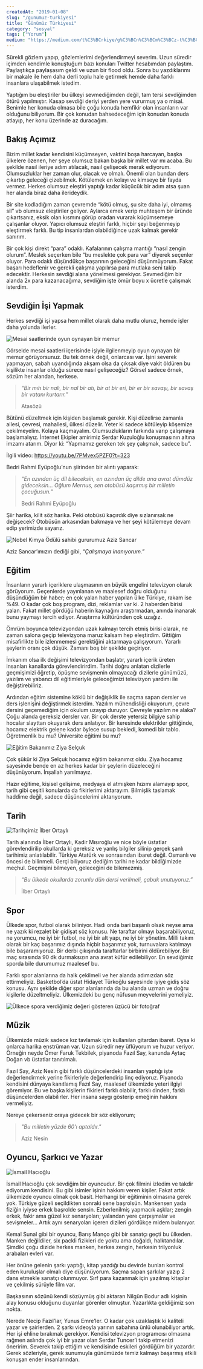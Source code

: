 ```yaml
---
createdAt: "2019-01-08"
slug: "/gunumuz-turkiyesi"
title: "Günümüz Türkiyesi"
category: "sosyal"
tags: ["Yorum"]
medium: "https://medium.com/t%C3%BCrkiye/g%C3%BCn%C3%BCm%C3%BCz-t%C3%BCrkiyesi-46bd7a8c69f6"
---
```


Sürekli gözlem yapıp, gözlemlerimi değerlendirmeyi severim. Uzun süredir içimden kendimle konuştuğum bazı konuları Twitter hesabımdan paylaştım. Paylaştıkça paylaşasım geldi ve uzun bir flood oldu. Sonra bu yazdıklarımı bir makale ile hem daha derli toplu hale getirmek hemde daha farklı insanlara ulaşabilmek istedim.

Yaptığım bu eleştiriler bu ülkeyi sevmediğimden değil, tam tersi sevdiğimden ötürü yapılmıştır. Kasap sevdiği deriyi yerden yere vururmuş ya o misal. Benimle her konuda olmasa bile çoğu konuda hemfikir olan insanların var olduğunu biliyorum. Bir çok konudan bahsedeceğim için konudan konuda atlayıp, her konu üzerinde az duracağım.

## Bakış Açımız

Bizim millet kadar kendisini küçümseyen, vaktini boşa harcayan, başka ülkelere özenen, her şeye olumsuz bakan başka bir millet var mı acaba. Bu şekilde nasıl ileriye adım atılacak, nasıl gelişecek merak ediyorum. Olumsuzluklar her zaman olur, olacak ve olmalı. Önemli olan bundan ders çıkartıp geleceği çizebilmek. Kötülemek en kolayı ve kimseye bir fayda vermez. Herkes olumsuz eleştiri yaptığı kadar küçücük bir adım atsa şuan her alanda biraz daha ilerideydik.

Bir site kodladığım zaman çevremde “kötü olmuş, şu site daha iyi, olmamış sil” vb olumsuz eleştiriler geliyor. Aylarca emek verip muhteşem bir üründe çıkartsanız, eksik olan kısmını görüp oradan vurarak küçümsemeye çalışanlar oluyor. Yapıcı olumsuz eleştiri farklı, hiçbir şeyi beğenmeyip eleştirmek farklı. Bu tip insanlardan olabildiğince uzak kalmak gerekir sanırım.

Bir çok kişi direkt “para” odaklı. Kafalarının çalışma mantığı “nasıl zengin olurum”. Meslek seçerken bile “bu meslekte çok para var” diyerek seçenler oluyor. Para odaklı düşündükçe başarının geleceğini düşünmüyorum. Fakat başarı hedeflenir ve gerekli çalışma yapılırsa para mutlaka seni takip edecektir. Herkesin sevdiği alana yönelmesi gerekiyor. Sevmediğim bir alanda 2x para kazanacağıma, sevdiğim işte ömür boyu x ücretle çalışmak isterdim.

## Sevdiğin İşi Yapmak

Herkes sevdiği işi yapsa hem millet olarak daha mutlu oluruz, hemde işler daha yolunda ilerler.

![Mesai saatlerinde oyun oynayan bir memur](/blog/2019-01-08/memur.jpeg)

Görselde mesai saatleri içerisinde işiyle ilgilenmeyip oyun oynayan bir memur görüyorsunuz. Bu tek örnek değil, onlarcası var. İşini severek yapmayan, sabah uyandığında akşam olsa da çıksak diye vakit öldüren bu kişilikte insanlar olduğu sürece nasıl gelişeceğiz? Görsel sadece örnek, sözüm her alandan, herkese.

> _“Bir mıh bir nalı, bir nal bir atı, bir at bir eri, bir er bir savaşı, bir savaş bir vatanı kurtarır.”_
>
> Atasözü

Bütünü düzeltmek için kişiden başlamak gerekir. Kişi düzelirse zamanla ailesi, çevresi, mahallesi, ülkesi düzelir.
Yeter ki sadece kötüleyip köşemize çekilmeyelim. Kolaya kaçmayalım. Olumsuzlukların farkında varıp çalışmaya başlamalıyız. İnternet Ekipler amirimiz Serdar Kuzuloğlu konuşmasının altına imzamı atarım. Diyor ki: “Yapmamız gereken tek şey çalışmak, sadece bu”.

İlgili video: <a href="https://youtu.be/7PMvex5PZF0?t=323" target="_blank" rel="noreferrer noopener">https://youtu.be/7PMvex5PZF0?t=323</a>

Bedri Rahmi Eyüpoğlu’nun şiirinden bir alıntı yaparak:

> _“En azından üç dil bileceksin, en azından üç dilde ana avrat dümdüz gideceksin…
> Oğlum Mernus, sen otobüsü kaçırmış bir milletin çocuğusun.”_
>
> Bedri Rahmi Eyüpoğlu

Şiir harika, kilit söz harika. Peki otobüsü kaçırdık diye sızlanırsak ne değişecek? Otobüsün arkasından bakmaya ve her şeyi kötülemeye devam edip yerimizde sayarız.

![Nobel Kimya Ödülü sahibi gururumuz Aziz Sancar](/blog/2019-01-08/aziz-sancar.jpeg)

Aziz Sancar’ımızın dediği gibi, _“Çalışmaya inanıyorum.”_

## Eğitim

İnsanların yararlı içeriklere ulaşmasının en büyük engelini televizyon olarak görüyorum. Geçenlerde yayınlanan ve maalesef doğru olduğunu düşündüğüm bir haber; en çok yalan haber yapılan ülke Türkiye, rakam ise %49. O kadar çok boş program, dizi, reklamlar var ki. 2 haberden birisi yalan. Fakat millet gördüğü haberin kaynağını araştırmadan, anında inanarak bunu yaymayı tercih ediyor. Araştırma kültüründen çok uzağız.

Ömrüm boyunca televizyondan uzak kalmayı tercih etmiş birisi olarak, ne zaman salona geçip televizyona maruz kalsam hep eleştirdim. Gittiğim misafirlikte bile izlenmemesi gerektiğini aktarmaya çalışıyorum. Yararlı şeylerin oranı çok düşük. Zamanı boş bir şekilde geçiriyor.

İmkanım olsa ilk değişimi televizyondan başlatır, yararlı içerik üreten insanları kanallarda görevlendirirdim. Tarihi doğru anlatan dizilerle geçmişimizi öğretip, öpüşme sevişmenin olmayacağı dizilerle günümüzü, yazılım ve yabancı dil eğitimleriyle geleceğimizi televizyon yardımı ile değiştirebiliriz.

Ardından eğitim sistemine köklü bir değişiklik ile saçma sapan dersler ve ders işlenişini değiştirmek isterdim. Yazılım mühendisliği okuyorum, çevre dersini geçemediğim için okulum uzayıp duruyor. Çevreyle yazılım ne alaka? Çoğu alanda gereksiz dersler var. Bir çok derste yetersiz bilgiye sahip hocalar slayttan okuyarak ders anlatıyor. Bir keresinde elektrikler gittiğinde, hocamız elektrik gelene kadar öylece susup bekledi, komedi bir tablo. Öğretmenlik bu mu? Üniversite eğitimi bu mu?

![Eğitim Bakanımız Ziya Selçuk](/blog/2019-01-08/ziya-selcuk.jpeg)

Çok şükür ki Ziya Selçuk hocamız eğitim bakanımız oldu. Ziya hocamız sayesinde bende en az herkes kadar bir şeylerin düzeleceğini düşünüyorum. İnşallah yanılmayız.

Hazır eğitime, kişisel gelişime, medyaya el atmışken hızımı alamayıp spor, tarih gibi çeşitli konularda da fikirlerimi aktarayım. Bilmişlik taslamak haddime değil, sadece düşüncelerimi aktarıyorum.

## Tarih

![Tarihçimiz İlber Ortaylı](/blog/2019-01-08/ilber-ortayli.jpeg)

Tarih alanında İlber Ortaylı, Kadir Mısıroğlu ve nice böyle üstatlar görevlendirilip okullarda ki gereksiz ve yanlış bilgiler silinip gerçek şanlı tarihimiz anlatılabilir. Türkiye Atatürk ve sonrasından ibaret değil. Osmanlı ve öncesi de bilinmeli.
Gerçi biliyoruz dediğim tarihi ne kadar bildiğimizde meçhul. Geçmişini bilmeyen, geleceğini de bilemezmiş.

> _“Bu ülkede okullarda zorunlu dün dersi verilmeli, çabuk unutuyoruz.”_
>
> İlber Ortaylı

## Spor

Ülkede spor, futbol olarak biliniyor. Hadi onda bari başarılı olsak neyse ama ne yazık ki rezalet bir gidişat söz konusu. Ne taraftar olmayı başarabiliyoruz, ne yorumcu, ne iyi bir futbol, ne iyi bir alt yapı, ne iyi bir yönetim. Milli takım olarak bir kaç başarımız dışında hiçbir başarımız yok, turnuvalara katılmayı bile başaramıyoruz. Bir derbi çıkışında taraftarlar birbirini öldürebiliyor. Bir maç sırasında 90 dk durmaksızın ana avrat küfür edilebiliyor. En sevdiğimiz sporda bile durumumuz maalesef bu.

Farklı spor alanlarına da halk çekilmeli ve her alanda adımızdan söz ettirmeliyiz. Basketbol’da üstat Hidayet Türkoğlu sayesinde iyiye gidiş söz konusu. Aynı şekilde diğer spor alanlarında da bu alanda uzman ve doğru kişilerle düzeltmeliyiz. Ülkemizdeki bu genç nüfusun meyvelerini yemeliyiz.

![Ülkece spora verdiğimiz değeri gösteren üzücü bir fotoğraf](/blog/2019-01-08/spor.jpeg)

## Müzik

Ülkemizde müzik sadece kız tavlamak için kullanılan gitardan ibaret. Oysa ki onlarca harika enstrüman var. Uzun süredir ney üflüyorum ve huzur veriyor. Örneğin neyde Ömer Faruk Tekbilek, piyanoda Fazıl Say, kanunda Aytaç Doğan vb üstatlar tanıtılmalı.

Fazıl Say, Aziz Nesin gibi farklı düşüncelerdeki insanları yaptığı işte değerlendirmek yerine fikirleriyle değerlendirip linç ediyoruz. Piyanoda kendisini dünyaya kanıtlamış Fazıl Say, maalesef ülkemizde yeteri ilgiyi göremiyor. Bu ve başka kişilerin fikirleri farklı olabilir, farklı dinden, farklı düşüncelerden olabilirler. Her insana saygı gösterip emeğinin hakkını vermeliyiz.

Nereye çekerseniz oraya gidecek bir söz ekliyorum;

> _"Bu milletin yüzde 60'ı aptaldır."_
>
> Aziz Nesin

## Oyuncu, Şarkıcı ve Yazar

![İsmail Hacıoğlu](/blog/2019-01-08/ismail-hacioglu.jpeg)

İsmail Hacıoğlu çok sevdiğim bir oyuncudur. Bir çok filmini izledim ve takdir ediyorum kendisini. Bu gibi isimler işinin hakkını veren kişiler. Fakat artık ülkemizde oyuncu olmak çok basit. Herhangi bir eğitiminin olmasına gerek yok. Türkiye güzeli seçildikten sonraki sene başrolsün. Mankensen yada fiziğin iyiyse erkek başrolde sensin. Ezberlenilmiş yapmacık aşklar; zengin erkek, fakir ama güzel kız senaryoları; yalandan yere çarpışmalar ve sevişmeler… Artık aynı senaryoları içeren dizileri gördükçe midem bulanıyor.

Kemal Sunal gibi bir oyuncu, Barış Manço gibi bir sanatçı geçti bu ülkeden. Manken değildiler, six packli fizikleri de yoktu ama doğaldı, halktandılar. Şimdiki çoğu dizide herkes manken, herkes zengin, herkesin trilyonluk arabaları evleri var.

Her önüne gelenin şarkı yaptığı, kitap yazdığı bu devirde bunları kontrol eden kuruluşlar olmalı diye düşünüyorum. Saçma sapan şarkılar yazıp 2 dans etmekle sanatçı olunmuyor. Sırf para kazanmak için yazılmış kitaplar ve çekilmiş sürüyle film var.

Başkasının sözünü kendi sözüymüş gibi aktaran Nilgün Bodur adlı kişinin alay konusu olduğunu duyanlar görenler olmuştur. Yazarlıkta geldiğimiz son nokta.

Nerede Necip Fazıl’lar, Yunus Emre’ler. O kadar çok uzaklaştık ki kaliteli yazar ve şairlerden. 2 şarkı videoyla yarının sabahına ünlü olunabiliyor artık. Her işi ehline bırakmak gerekiyor. Kendisi televizyon programcısı olmasına rağmen aslında çok iyi bir yazar olan Serdar Tuncer’i takip etmenizi öneririm. Severek takip ettiğim ve kendisinde eskileri gördüğüm bir yazardır. Gerek sözleriyle, gerek sunumuyla günümüzde temiz kalmayı başarmış etkili konuşan ender insanlarından.
